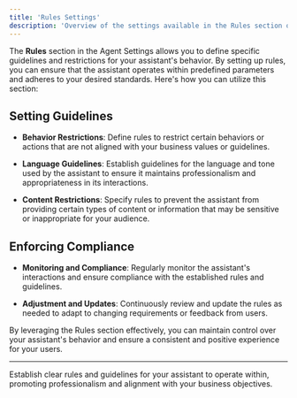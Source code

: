 ```yaml
---
title: 'Rules Settings'
description: 'Overview of the settings available in the Rules section of Agent Settings'
---
```


The **Rules** section in the Agent Settings allows you to define specific guidelines and restrictions for your assistant's behavior. By setting up rules, you can ensure that the assistant operates within predefined parameters and adheres to your desired standards. Here's how you can utilize this section:

## Setting Guidelines

- **Behavior Restrictions**: Define rules to restrict certain behaviors or actions that are not aligned with your business values or guidelines.
  
- **Language Guidelines**: Establish guidelines for the language and tone used by the assistant to ensure it maintains professionalism and appropriateness in its interactions.

- **Content Restrictions**: Specify rules to prevent the assistant from providing certain types of content or information that may be sensitive or inappropriate for your audience.

## Enforcing Compliance

- **Monitoring and Compliance**: Regularly monitor the assistant's interactions and ensure compliance with the established rules and guidelines.

- **Adjustment and Updates**: Continuously review and update the rules as needed to adapt to changing requirements or feedback from users.

By leveraging the Rules section effectively, you can maintain control over your assistant's behavior and ensure a consistent and positive experience for your users.

---

Establish clear rules and guidelines for your assistant to operate within, promoting professionalism and alignment with your business objectives.
